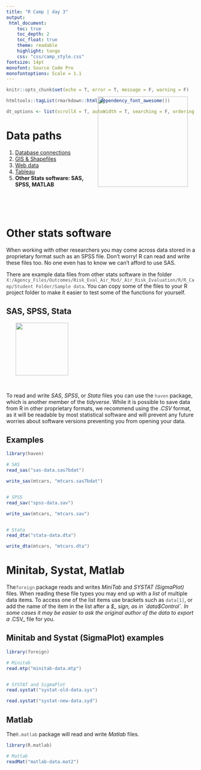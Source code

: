 ```yaml
---
title: "R Camp | day 3"
output: 
 html_document:
    toc: true
    toc_depth: 2
    toc_float: true
    theme: readable
    highlight: tango
    css: "css/camp_style.css"
fontsize: 14pt
monofont: Source Code Pro
monofontoptions: Scale = 1.1
---
```


<style> code {color: #535353 !important;} </style>

```r
knitr::opts_chunk$set(echo = T, error = T, message = F, warning = F)

htmltools::tagList(rmarkdown::html_dependency_font_awesome())

dt_options <- list(scrollX = T, autoWidth = T, searching = F, ordering = F, lengthChange = F, paginate = F, info = F)
```


# Data paths

<img src="http://s3.crackedcdn.com/phpimages/article/8/6/2/382862_v1.jpg" width="240" align="right" style = "margin-top: -140px; margin-right: 20px">

1. [Database connections](03-Day3_db_connect.html)
1. [GIS & Shapefiles](03-Day3_GIS.html)
1. [Web data](03-Day3_web_data.html)
1. [Tableau](03-Day3_tableau.html)
1. __Other Stats software: SAS, SPSS, MATLAB__

<br><br><br>


# Other stats software

When working with other researchers you may come across data stored in a proprietary format such as an SPSS file. Don't worry! R can read and write these files too. No one even has to know we can't afford to use SAS.

There are example data files from other stats software in the folder `X:/Agency_Files/Outcomes/Risk_Eval_Air_Mod/_Air_Risk_Evaluation/R/R_Camp/Student Folder/Sample data`. You can copy some of the files to your R project folder to make it easier to test some of the functions for yourself.

## SAS, SPSS, Stata

![](https://github.com/tidyverse/haven/raw/master/man/figures/logo.png){width="140" align="right" style="margin-left: 25px;"}

<br>

To read and write _SAS_, _SPSS_, or _Stata_ files you can use the `haven` package, which is another member of the _tidyverse_. While it is possible to save data from R in other proprietary formats, we recommend using the _.CSV_ format, as it will be readable by most statistical software and will prevent any future worries about software versions preventing you from opening your data.

## Examples

```r
library(haven)

# SAS
read_sas("sas-data.sas7bdat")

write_sas(mtcars, "mtcars.sas7bdat")


# SPSS
read_sav("spss-data.sav")

write_sav(mtcars, "mtcars.sav")


# Stata
read_dta("stata-data.dta")

write_dta(mtcars, "mtcars.dta")
```


# Minitab, Systat, Matlab

The`foreign` package reads and writes _MiniTab_ and _SYSTAT (SigmaPlot)_ files. When reading these file types you may end up with a _list_ of multiple data items. To access one of the list items use brackets such as `data[1]`, or add the name of the item in the list after a _$_ sign, as in `data$Control`. In some cases it may be easier to ask the original author of the data to export a _.CSV_ file for you.


## Minitab and Systat (SigmaPlot) examples
```r
library(foreign)

# Minitab
read.mtp("minitab-data.mtp")


# SYSTAT and SigmaPlot
read.systat("systat-old-data.sys") 

read.systat("systat-new-data.syd")

```



## Matlab 

The`R.matlab` package will read and write _Matlab_ files. 

```r
library(R.matlab)

# Matlab
readMat("matlab-data.mat2") 


```


